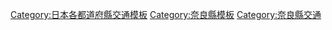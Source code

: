 {{日本行政區劃分類導航|交通模板}}
[[Category:日本各都道府縣交通模板|Category:日本各都道府縣交通模板]]
[[Category:奈良縣模板|Category:奈良縣模板]]
[[Category:奈良縣交通|Category:奈良縣交通]]